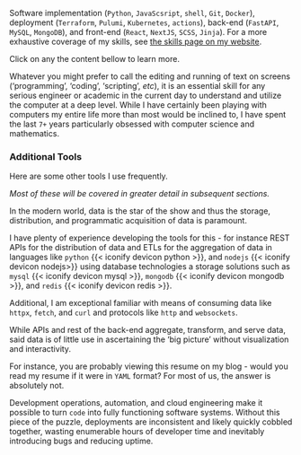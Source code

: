 <!-- Start Skills ------------------------------------------------------------> ::: { #resume-skills }

::: { .content-visible when-format="latex" }

Software implementation (`Python`, `JavaScsript`, `shell`, `Git`, `Docker`),
deployment (`Terraform`, `Pulumi`, `Kubernetes`, `actions`),
back-end (`FastAPI`, `MySQL`, `MongoDB`),
and front-end (`React`, `NextJS`, `SCSS`, `Jinja`).
For a more exhaustive coverage of my skills, see [the skills page on my website](https://acederbergio/resume/index.html#skills).

:::

<!-- Start Conditional Content -----------------------------------------------> ::: { .content-hidden when-format="latex" }

::: { .fw-light .text-center .fst-italic }

Click on any the content bellow to learn more.

:::

<!-- Start Overlay -----------------------------------------------------------> ::: { #resume-skills-overlay }
<!-- Start impl --------------------------------------------------------------> ::: { .overlay-content-item data-key="impl" data-colorize-color="indigo" data-colorize-color-text="white" }

::: { #resume-skills-overlay-head-impl }

:::

Whatever you might prefer to call the editing and running of text on screens
('programming', 'coding', 'scripting', _etc_),
it is an essential skill for any serious engineer or academic in the current
day to understand and utilize the computer at a deep level.
While I have certainly been playing with computers my entire life more than
most would be inclined to,
I have spent the last `7+` years particularly obsessed with computer science
and mathematics.

::: { #resume-skills-impl }
:::

### Additional Tools { .skills-header }

::: { .skills-text }

Here are some other tools I use frequently.

_Most of these will be covered in greater detail in subsequent sections._

:::

::: { #resume-skills-impl-etc }

:::

<!-- Stop impl ---------------------------------------------------------------> :::

<!-- Start API and DB --------------------------------------------------------> ::: { .overlay-content-item data-key="api-and-db" data-colorize-color="yellow" }

::: { #resume-skills-overlay-head-api-and-db }

:::

::: { .skills-text}

In the modern world, data is the star of the show and thus the storage,
distribution, and programmatic acquisition of data is paramount.

I have plenty of experience developing the tools for this - for instance
REST APIs for the distribution of data and ETLs for the aggregation of data
in languages like `python` {{< iconify devicon python >}}, and
`nodejs` {{< iconify devicon nodejs>}} using database technologies a storage
solutions such as `mysql` {{< iconify devicon mysql >}},
`mongodb` {{< iconify devicon mongodb >}},
and `redis` {{< iconify devicon redis >}}.

Additional, I am exceptional familiar with means of consuming data like
`httpx`, `fetch`, and `curl` and protocols like `http` and `websockets`.

:::

::: { #api-and-db }

:::

<!-- STOP API and DB ---------------------------------------------------------> :::

<!-- Start UIUX --------------------------------------------------------------> ::: { .overlay-content-item data-key="uiux" data-colorize-color="blue" }

::: { #resume-skills-overlay-head-uiux }

:::

::: { .skills-text }

While APIs and rest of the back-end aggregate, transform, and serve data, said
data is of little use in ascertaining the 'big picture' without visualization
and interactivity.

For instance, you are probably viewing this resume on my blog - would you read
my resume if it were in `YAML` format? For most of us, the answer is absolutely
not.

:::

::: { #uiux }

:::

<!-- Stop UIUX ---------------------------------------------------------------> :::

<!-- Start DevOps ------------------------------------------------------------> ::: { .overlay-content-item data-key="devops" data-colorize-color="teal" }

::: { #resume-skills-overlay-head-devops }

:::

::: { .skills-text }

Development operations, automation, and cloud engineering make it possible
to turn `code` into fully functioning software systems. Without this piece of
the puzzle, deployments are inconsistent and likely quickly cobbled together,
wasting enumerable hours of developer time and inevitably introducing bugs and
reducing uptime.

:::

::: { #devops }

:::

<!-- Stop DevOps -------------------------------------------------------------> :::
<!-- Stop Overlay ------------------------------------------------------------> :::

::: { #resume-skills-main }

:::

<!-- Start Conditional Content -----------------------------------------------> :::

<!-- Stop Skills -------------------------------------------------------------> :::
